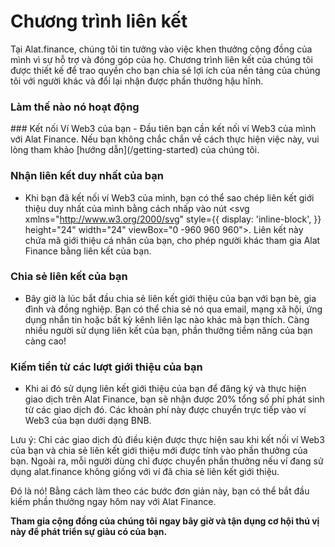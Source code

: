 
# Chương trình liên kết

Tại Alat.finance, chúng tôi tin tưởng vào việc khen thưởng cộng đồng của mình vì sự hỗ trợ và đóng góp của họ. Chương trình liên kết của chúng tôi được thiết kế để trao quyền cho bạn chia sẻ lợi ích của nền tảng của chúng tôi với người khác và đổi lại nhận được phần thưởng hậu hĩnh.

### Làm thế nào nó hoạt động
<Steps>
### Kết nối Ví Web3 của bạn
- Đầu tiên bạn cần kết nối ví Web3 của mình với Alat Finance. Nếu bạn không chắc chắn về cách thực hiện việc này, vui lòng tham khảo [hướng dẫn](/getting-started) của chúng tôi.

### Nhận liên kết duy nhất của bạn
- Khi bạn đã kết nối ví Web3 của mình, bạn có thể sao chép liên kết giới thiệu duy nhất của mình bằng cách nhấp vào nút <svg xmlns="http://www.w3.org/2000/svg" style={{
    display: 'inline-block',
}} height="24"  width="24" viewBox="0 -960 960 960"><path d="M412-168q45-91 120-121.5T660-320q23 0 45 4t43 10q24-38 38-82t14-92q0-134-93-227t-227-93q-134 0-227 93t-93 227q0 45 11.5 86t34.5 76q41-20 85-31t89-11q32 0 61.5 5.5T500-340q-23 12-43.5 28T418-278q-12-2-20.5-2H380q-32 0-63.5 7T256-252q32 32 71.5 53.5T412-168Zm68 88q-83 0-156-31.5T197-197q-54-54-85.5-127T80-480q0-83 31.5-156T197-763q54-54 127-85.5T480-880q83 0 156 31.5T763-763q54 54 85.5 127T880-480q0 83-31.5 156T763-197q-54 54-127 85.5T480-80ZM380-420q-58 0-99-41t-41-99q0-58 41-99t99-41q58 0 99 41t41 99q0 58-41 99t-99 41Zm0-80q25 0 42.5-17.5T440-560q0-25-17.5-42.5T380-620q-25 0-42.5 17.5T320-560q0 25 17.5 42.5T380-500Zm280 120q-42 0-71-29t-29-71q0-42 29-71t71-29q42 0 71 29t29 71q0 42-29 71t-71 29ZM480-480Z"/></svg>. Liên kết này chứa mã giới thiệu cá nhân của bạn, cho phép người khác tham gia Alat Finance bằng liên kết của bạn.

### Chia sẻ liên kết của bạn
- Bây giờ là lúc bắt đầu chia sẻ liên kết giới thiệu của bạn với bạn bè, gia đình và đồng nghiệp. Bạn có thể chia sẻ nó qua email, mạng xã hội, ứng dụng nhắn tin hoặc bất kỳ kênh liên lạc nào khác mà bạn thích. Càng nhiều người sử dụng liên kết của bạn, phần thưởng tiềm năng của bạn càng cao!

### Kiếm tiền từ các lượt giới thiệu của bạn
- Khi ai đó sử dụng liên kết giới thiệu của bạn để đăng ký và thực hiện giao dịch trên Alat Finance, bạn sẽ nhận được 20% tổng số phí phát sinh từ các giao dịch đó. Các khoản phí này được chuyển trực tiếp vào ví Web3 của bạn dưới dạng BNB.
</Steps>

<Callout>
Lưu ý: Chỉ các giao dịch đủ điều kiện được thực hiện sau khi kết nối ví Web3 của bạn và chia sẻ liên kết giới thiệu mới được tính vào phần thưởng của bạn.
Ngoài ra, mỗi người dùng chỉ được chuyển phần thưởng nếu ví đang sử dụng alat.finance không giống với ví đã chia sẻ liên kết giới thiệu.

Đó là nó! Bằng cách làm theo các bước đơn giản này, bạn có thể bắt đầu kiếm phần thưởng ngay hôm nay với Alat Finance.

<b>Tham gia cộng đồng của chúng tôi ngay bây giờ và tận dụng cơ hội thú vị này để phát triển sự giàu có của bạn.</b>
</Callout>

